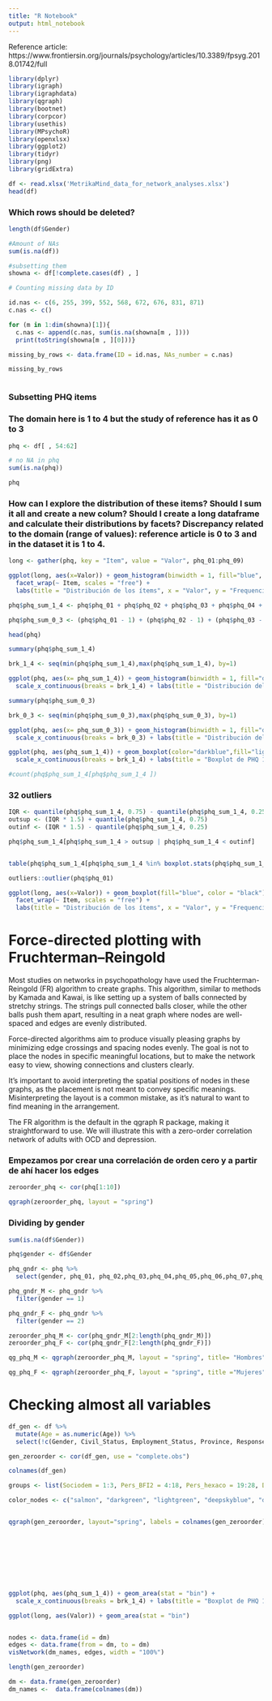 ```yaml
---
title: "R Notebook"
output: html_notebook
---
```


Reference article: https://www.frontiersin.org/journals/psychology/articles/10.3389/fpsyg.2018.01742/full

```r
library(dplyr)
library(igraph)
library(igraphdata)
library(qgraph)
library(bootnet)
library(corpcor)
library(usethis)
library(MPsychoR)
library(openxlsx)
library(ggplot2)
library(tidyr)
library(png)
library(gridExtra)


```

```r
df <- read.xlsx('MetrikaMind_data_for_network_analyses.xlsx')
head(df)
```
### Which rows should be deleted?
```r

length(df$Gender)

#Amount of NAs 
sum(is.na(df))

#subsetting them
showna <- df[!complete.cases(df) , ]


```


```r
# Counting missing data by ID

id.nas <- c(6, 255, 399, 552, 568, 672, 676, 831, 871)
c.nas <- c()

for (m in 1:dim(showna)[1]){
  c.nas <- append(c.nas, sum(is.na(showna[m , ])))
  print(toString(showna[m , ][0]))}

missing_by_rows <- data.frame(ID = id.nas, NAs_number = c.nas)

missing_by_rows
```

```r


```

### Subsetting PHQ items

### The domain here is 1 to 4 but the study of reference has it as 0 to 3
```r
phq <- df[ , 54:62]

# no NA in phq
sum(is.na(phq))

phq
```
### How can I explore the distribution of these items? Should I sum it all and create a new colum? Should I create a long dataframe and calculate their distributions by facets? Discrepancy related to the domain (range of values): reference article is 0 to 3 and in the dataset it is 1 to 4.  
```r

long <- gather(phq, key = "Item", value = "Valor", phq_01:phq_09)

ggplot(long, aes(x=Valor)) + geom_histogram(binwidth = 1, fill="blue", color = "black") +
  facet_wrap(~ Item, scales = "free") +
  labs(title = "Distribución de los ítems", x = "Valor", y = "Frequencia")

```

```r

phq$phq_sum_1_4 <- phq$phq_01 + phq$phq_02 + phq$phq_03 + phq$phq_04 + phq$phq_05 + phq$phq_06 + phq$phq_07 + phq$phq_08 + phq$phq_09

phq$phq_sum_0_3 <- (phq$phq_01 - 1) + (phq$phq_02 - 1) + (phq$phq_03 - 1) + (phq$phq_04 - 1) + (phq$phq_05 - 1) + (phq$phq_06 - 1) + (phq$phq_07 - 1) + (phq$phq_08 - 1) + (phq$phq_09 - 1)

head(phq)

```

```r
summary(phq$phq_sum_1_4)

brk_1_4 <- seq(min(phq$phq_sum_1_4),max(phq$phq_sum_1_4), by=1)

ggplot(phq, aes(x= phq_sum_1_4)) + geom_histogram(binwidth = 1, fill="darkblue", color="grey") + theme_minimal() + 
  scale_x_continuous(breaks = brk_1_4) + labs(title = "Distribución del puntaje de PHQ 1 a 4") + geom_vline(xintercept = c(14,19,24,29), color="red", linetype="dashed") + annotate("text", x= c(14,19,24,29), y= 200,  label = c("ligera", "moderada", "moderadamente \nsevera", "severa"), size=3, color="red")
```

```r
summary(phq$phq_sum_0_3)

brk_0_3 <- seq(min(phq$phq_sum_0_3),max(phq$phq_sum_0_3), by=1)

ggplot(phq, aes(x= phq_sum_0_3)) + geom_histogram(binwidth = 1, fill="darkblue", color="grey") + theme_minimal() + 
  scale_x_continuous(breaks = brk_0_3) + labs(title = "Distribución del puntaje de PHQ 0 a 3") + geom_vline(xintercept = c(5,10,15,20), color="red", linetype="dashed") + annotate("text", x= c(5,10,15,20), y= 200,  label = c("ligera", "moderada", "moderadamente \nsevera", "severa"), size=3, color="red")
```

```r
ggplot(phq, aes(phq_sum_1_4)) + geom_boxplot(color="darkblue",fill="lightblue",  outlier.colour = "red", notch = TRUE, show.legend = TRUE) + 
  scale_x_continuous(breaks = brk_1_4) + labs(title = "Boxplot de PHQ 1 a 4", x="Sumas")

#count(phq$phq_sum_1_4[phq$phq_sum_1_4 ])
```
### 32 outliers

```r
IQR <- quantile(phq$phq_sum_1_4, 0.75) - quantile(phq$phq_sum_1_4, 0.25)
outsup <- (IQR * 1.5) + quantile(phq$phq_sum_1_4, 0.75)
outinf <- (IQR * 1.5) - quantile(phq$phq_sum_1_4, 0.25)

phq$phq_sum_1_4[phq$phq_sum_1_4 > outsup | phq$phq_sum_1_4 < outinf]


table(phq$phq_sum_1_4[phq$phq_sum_1_4 %in% boxplot.stats(phq$phq_sum_1_4)$out] )
```
```r
outliers::outlier(phq$phq_01)

ggplot(long, aes(x=Valor)) + geom_boxplot(fill="blue", color = "black") +
  facet_wrap(~ Item, scales = "free") +
  labs(title = "Distribución de los ítems", x = "Valor", y = "Frequencia")
```

# Force-directed plotting with Fruchterman–Reingold

Most studies on networks in psychopathology have used the Fruchterman-Reingold (FR) algorithm to create graphs. This algorithm, similar to methods by Kamada and Kawai, is like setting up a system of balls connected by stretchy strings. The strings pull connected balls closer, while the other balls push them apart, resulting in a neat graph where nodes are well-spaced and edges are evenly distributed.

Force-directed algorithms aim to produce visually pleasing graphs by minimizing edge crossings and spacing nodes evenly. The goal is not to place the nodes in specific meaningful locations, but to make the network easy to view, showing connections and clusters clearly.

It's important to avoid interpreting the spatial positions of nodes in these graphs, as the placement is not meant to convey specific meanings. Misinterpreting the layout is a common mistake, as it's natural to want to find meaning in the arrangement.

The FR algorithm is the default in the qgraph R package, making it straightforward to use. We will illustrate this with a zero-order correlation network of adults with OCD and depression.


### Empezamos por crear una correlación de orden cero y a partir de ahí hacer los edges
```r
zeroorder_phq <- cor(phq[1:10])

qgraph(zeroorder_phq, layout = "spring")

```
### Dividing by gender 

```r
sum(is.na(df$Gender))

phq$gender <- df$Gender

phq_gndr <- phq %>%
  select(gender, phq_01, phq_02,phq_03,phq_04,phq_05,phq_06,phq_07,phq_08,phq_09, phq_sum)

phq_gndr_M <- phq_gndr %>%
  filter(gender == 1)

phq_gndr_F <- phq_gndr %>%
  filter(gender == 2)

zeroorder_phq_M <- cor(phq_gndr_M[2:length(phq_gndr_M)])
zeroorder_phq_F <- cor(phq_gndr_F[2:length(phq_gndr_F)])

```

```r

qg_phq_M <- qgraph(zeroorder_phq_M, layout = "spring", title= "Hombres")

qg_phq_F <- qgraph(zeroorder_phq_F, layout = "spring", title ="Mujeres")

```
# Checking almost all variables

```r
df_gen <- df %>%
  mutate(Age = as.numeric(Age)) %>%
  select(!c(Gender, Civil_Status, Employment_Status, Province, ResponseId))

gen_zeroorder <- cor(df_gen, use = "complete.obs")

colnames(df_gen)
```




```r

groups <- list(Sociodem = 1:3, Pers_BFI2 = 4:18, Pers_hexaco = 19:28, Depr_cesd = 29:48, Depr_phq = 49:58, Depr_promis = 59:85, Depr_qids = 86:95, Depr_Ans_dass = 96:115, Depr_Ans_hads = 116:133, Ans_gad = 134:140, Ans_tmas = 141:190, Ans_sas = 191:205, Pers_rbfi2 = 206:209, Pers_rhexaco = 210:217, Ans_rtmas = 218:229)

color_nodes <- c("salmon", "darkgreen", "lightgreen", "deepskyblue", "dodgerblue", "royalblue", "navy", "darkorange", "orange", "lightcoral", "firebrick", "darkred",  "darkgreen", "lightgreen" ,"lightcoral")


qgraph(gen_zeroorder, layout="spring", labels = colnames(gen_zeroorder), groups = groups , color = color_nodes, theme="TeamFortress", height = 180, width = 140)


```

```r


```

```r

```

```r

```

```r

```

```r

```

```r

```

```r

```

```r

```

```r
ggplot(phq, aes(phq_sum_1_4)) + geom_area(stat = "bin") + 
  scale_x_continuous(breaks = brk_1_4) + labs(title = "Boxplot de PHQ 1 a 4", x="Sumas")

ggplot(long, aes(Valor)) + geom_area(stat = "bin")


nodes <- data.frame(id = dm)
edges <- data.frame(from = dm, to = dm)
visNetwork(dm_names, edges, width = "100%")

length(gen_zeroorder)

dm <- data.frame(gen_zeroorder)
dm_names <-  data.frame(colnames(dm))
```

